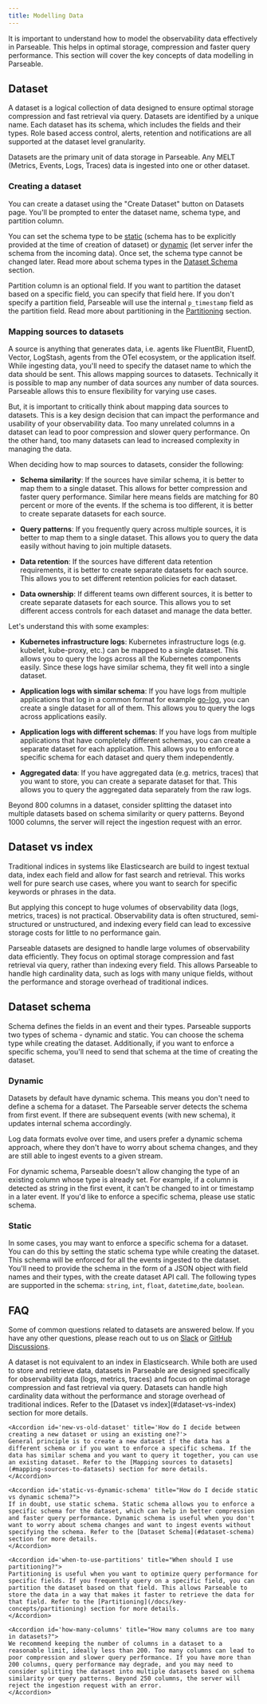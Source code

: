 ```yaml
---
title: Modelling Data
---
```



It is important to understand how to model the observability data effectively in Parseable. This helps in optimal storage, compression and faster query performance. This section will cover the key concepts of data modelling in Parseable.

## Dataset

A dataset is a logical collection of data designed to ensure optimal storage compression and fast retrieval via query. Datasets are identified by a unique name. Each dataset has its schema, which includes the fields and their types. Role based access control, alerts, retention and notifications are all supported at the dataset level granularity.

Datasets are the primary unit of data storage in Parseable. Any MELT (Metrics, Events, Logs, Traces) data is ingested into one or other dataset. 

### Creating a dataset

You can create a dataset using the "Create Dataset" button on Datasets page. You'll be prompted to enter the dataset name, schema type, and partition column.

You can set the schema type to be [static](#static) (schema has to be explicitly provided at the time of creation of dataset) or [dynamic](#dynamic) (let server infer the schema from the incoming data). Once set, the schema type cannot be changed later. Read more about schema types in the [Dataset Schema](#dataset-schema) section.

Partition column is an optional field. If you want to partition the dataset based on a specific field, you can specify that field here. If you don't specify a partition field, Parseable will use the internal `p_timestamp` field as the partition field. Read more about partitioning in the [Partitioning](/docs/key-concepts/partitioning) section.

### Mapping sources to datasets

A source is anything that generates data, i.e. agents like FluentBit, FluentD, Vector, LogStash, agents from the OTel ecosystem, or the application itself. While ingesting data, you'll need to specify the dataset name to which the data should be sent. This allows mapping sources to datasets. Technically it is possible to map any number of data sources any number of data sources. Parseable allows this to ensure flexibility for varying use cases. 

But, it is important to critically think about mapping data sources to datasets. This is a key design decision that can impact the performance and usability of your observability data. Too many unrelated columns in a dataset can lead to poor compression and slower query performance. On the other hand, too many datasets can lead to increased complexity in managing the data.

When deciding how to map sources to datasets, consider the following:

- **Schema similarity**: If the sources have similar schema, it is better to map them to a single dataset. This allows for better compression and faster query performance. Similar here means fields are matching for 80 percent or more of the events. If the schema is too different, it is better to create separate datasets for each source.

- **Query patterns**: If you frequently query across multiple sources, it is better to map them to a single dataset. This allows you to query the data easily without having to join multiple datasets.

- **Data retention**: If the sources have different data retention requirements, it is better to create separate datasets for each source. This allows you to set different retention policies for each dataset.

- **Data ownership**: If different teams own different sources, it is better to create separate datasets for each source. This allows you to set different access controls for each dataset and manage the data better.

Let's understand this with some examples:

- **Kubernetes infrastructure logs**: Kubernetes infrastructure logs (e.g. kubelet, kube-proxy, etc.) can be mapped to a single dataset. This allows you to query the logs across all the Kubernetes components easily. Since these logs have similar schema, they fit well into a single dataset.

- **Application logs with similar schema**: If you have logs from multiple applications that log in a common format for example [go-log](https://pkg.go.dev/log), you can create a single dataset for all of them. This allows you to query the logs across applications easily.

- **Application logs with different schemas**: If you have logs from multiple applications that have completely different schemas, you can create a separate dataset for each application. This allows you to enforce a specific schema for each dataset and query them independently.

- **Aggregated data**: If you have aggregated data (e.g. metrics, traces) that you want to store, you can create a separate dataset for that. This allows you to query the aggregated data separately from the raw logs.

<Callout type="warn">
Beyond 800 columns in a dataset, consider splitting the dataset into multiple datasets based on schema similarity or query patterns. Beyond 1000 columns, the server will reject the ingestion request with an error.
</Callout>

## Dataset vs index

Traditional indices in systems like Elasticsearch are build to ingest textual data, index each field and allow for fast search and retrieval. This works well for pure search use cases, where you want to search for specific keywords or phrases in the data.

But applying this concept to huge volumes of observability data (logs, metrics, traces) is not practical. Observability data is often structured, semi-structured or unstructured, and indexing every field can lead to excessive storage costs for little to no performance gain.

Parseable datasets are designed to handle large volumes of observability data efficiently. They focus on optimal storage compression and fast retrieval via query, rather than indexing every field. This allows Parseable to handle high cardinality data, such as logs with many unique fields, without the performance and storage overhead of traditional indices.

## Dataset schema

Schema defines the fields in an event and their types. Parseable supports two types of schema - dynamic and static. You can choose the schema type while creating the dataset. Additionally, if you want to enforce a specific schema, you'll need to send that schema at the time of creating the dataset.

### Dynamic

Datasets by default have dynamic schema. This means you don't need to define a schema for a dataset. The Parseable server detects the schema from first event. If there are subsequent events (with new schema), it updates internal schema accordingly.

Log data formats evolve over time, and users prefer a dynamic schema approach, where they don't have to worry about schema changes, and they are still able to ingest events to a given stream.

<Callout type="info">
For dynamic schema, Parseable doesn't allow changing the type of an existing column whose type is already set. For example, if a column is detected as string in the first event, it can't be changed to int or timestamp in a later event. If you'd like to enforce a specific schema, please use static schema.
</Callout>

### Static

In some cases, you may want to enforce a specific schema for a dataset. You can do this by setting the static schema type while creating the dataset. This schema will be enforced for all the events ingested to the dataset. You'll need to provide the schema in the form of a JSON object with field names and their types, with the create dataset API call. The following types are supported in the schema: `string`, `int`, `float`, `datetime`,`date`, `boolean`.

## FAQ

Some of common questions related to datasets are answered below. If you have any other questions, please reach out to us on [Slack](http://logg.ing/community) or [GitHub Discussions](http://github.com/parseablehq/parseable/discussions).

<Accordions>
    <Accordion id='dataset-vs-index' title="Is a dataset equivalent to an index in Elasticsearch?">
    A dataset is not equivalent to an index in Elasticsearch. While both are used to store and retrieve data, datasets in Parseable are designed specifically for observability data (logs, metrics, traces) and focus on optimal storage compression and fast retrieval via query. Datasets can handle high cardinality data without the performance and storage overhead of traditional indices. Refer to the [Dataset vs index](#dataset-vs-index) section for more details.
    </Accordion>

    <Accordion id='new-vs-old-dataset' title='How do I decide between creating a new dataset or using an existing one?'>
    General principle is to create a new dataset if the data has a different schema or if you want to enforce a specific schema. If the data has similar schema and you want to query it together, you can use an existing dataset. Refer to the [Mapping sources to datasets](#mapping-sources-to-datasets) section for more details.
    </Accordion>

    <Accordion id='static-vs-dynamic-schema' title="How do I decide static vs dynamic schema?">
    If in doubt, use static schema. Static schema allows you to enforce a specific schema for the dataset, which can help in better compression and faster query performance. Dynamic schema is useful when you don't want to worry about schema changes and want to ingest events without specifying the schema. Refer to the [Dataset Schema](#dataset-schema) section for more details.
    </Accordion>

    <Accordion id='when-to-use-partitions' title="When should I use partitioning?">
    Partitioning is useful when you want to optimize query performance for specific fields. If you frequently query on a specific field, you can partition the dataset based on that field. This allows Parseable to store the data in a way that makes it faster to retrieve the data for that field. Refer to the [Partitioning](/docs/key-concepts/partitioning) section for more details.
    </Accordion>

    <Accordion id='how-many-columns' title="How many columns are too many in datasets?">
    We recommend keeping the number of columns in a dataset to a reasonable limit, ideally less than 200. Too many columns can lead to poor compression and slower query performance. If you have more than 200 columns, query performance may degrade, and you may need to consider splitting the dataset into multiple datasets based on schema similarity or query patterns. Beyond 250 columns, the server will reject the ingestion request with an error.
    </Accordion>

</Accordions>